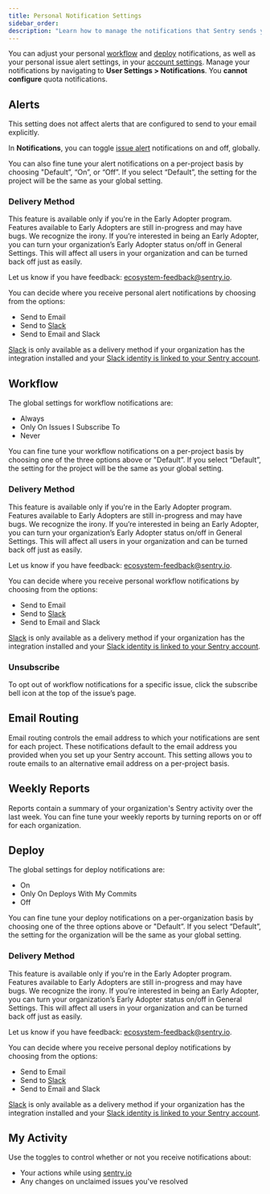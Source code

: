 ```yaml
---
title: Personal Notification Settings
sidebar_order:
description: "Learn how to manage the notifications that Sentry sends you."
---
```


You can adjust your personal [workflow](#workflow) and [deploy](#deploy) notifications, as well as your personal issue alert settings, in your [account settings](https://sentry.io/settings/account/notifications/). Manage your notifications by navigating to **User Settings > Notifications**. You **cannot configure** quota notifications.

## Alerts

<Note>

This setting does not affect alerts that are configured to send to your email explicitly.

</Note>

In **Notifications**, you can toggle [issue alert](/product/alerts/alert-types/#issue-alerts) notifications on and off, globally.

You can also fine tune your alert notifications on a per-project basis by choosing "Default”, “On”, or “Off”. If you select “Default”, the setting for the project will be the same as your global setting.

### Delivery Method

<Note>

This feature is available only if you're in the Early Adopter program. Features available to Early Adopters are still in-progress and may have bugs. We recognize the irony. If you’re interested in being an Early Adopter, you can turn your organization’s Early Adopter status on/off in General Settings. This will affect all users in your organization and can be turned back off just as easily.

Let us know if you have feedback: [ecosystem-feedback@sentry.io](mailto:ecosystem-feedback@sentry.io).

</Note>

You can decide where you receive personal alert notifications by choosing from the options:
- Send to Email
- Send to [Slack](/product/integrations/notification-incidents/slack/)
- Send to Email and Slack


[Slack](/product/integrations/notification-incidents/slack/) is only available as a delivery method if your organization has the integration installed and your [Slack identity is linked to your Sentry account](/product/integrations/notification-incidents/slack/#linking-your-slack-and-sentry-accounts).

## Workflow

The global settings for workflow notifications are:

- Always
- Only On Issues I Subscribe To
- Never

You can fine tune your workflow notifications on a per-project basis by choosing one of the three options above or "Default”. If you select “Default”, the setting for the project will be the same as your global setting.

### Delivery Method

<Note>

This feature is available only if you're in the Early Adopter program. Features available to Early Adopters are still in-progress and may have bugs. We recognize the irony. If you’re interested in being an Early Adopter, you can turn your organization’s Early Adopter status on/off in General Settings. This will affect all users in your organization and can be turned back off just as easily.

Let us know if you have feedback: [ecosystem-feedback@sentry.io](mailto:ecosystem-feedback@sentry.io).

</Note>

You can decide where you receive personal workflow notifications by choosing from the options:
- Send to Email
- Send to [Slack](/product/integrations/notification-incidents/slack/)
- Send to Email and Slack

[Slack](/product/integrations/notification-incidents/slack/) is only available as a delivery method if your organization has the integration installed and your [Slack identity is linked to your Sentry account](/product/integrations/notification-incidents/slack/#linking-your-slack-and-sentry-accounts).

### Unsubscribe

To opt out of workflow notifications for a specific issue, click the subscribe bell icon at the top of the issue’s page.

## Email Routing

Email routing controls the email address to which your notifications are sent for each project. These notifications default to the email address you provided when you set up your Sentry account. This setting allows you to route emails to an alternative email address on a per-project basis.

## Weekly Reports

Reports contain a summary of your organization's Sentry activity over the last week. You can fine tune your weekly reports by turning reports on or off for each organization.

## Deploy

The global settings for deploy notifications are:

- On
- Only On Deploys With My Commits
- Off

You can fine tune your deploy notifications on a per-organization basis by choosing one of the three options above or "Default”. If you select “Default”, the setting for the organization will be the same as your global setting.

### Delivery Method

<Note>

This feature is available only if you're in the Early Adopter program. Features available to Early Adopters are still in-progress and may have bugs. We recognize the irony. If you’re interested in being an Early Adopter, you can turn your organization’s Early Adopter status on/off in General Settings. This will affect all users in your organization and can be turned back off just as easily.

Let us know if you have feedback: [ecosystem-feedback@sentry.io](mailto:ecosystem-feedback@sentry.io).

</Note>

You can decide where you receive personal deploy notifications by choosing from the options:
- Send to Email
- Send to [Slack](/product/integrations/notification-incidents/slack/)
- Send to Email and Slack

[Slack](/product/integrations/notification-incidents/slack/) is only available as a delivery method if your organization has the integration installed and your [Slack identity is linked to your Sentry account](/product/integrations/notification-incidents/slack/#linking-your-slack-and-sentry-accounts).

## My Activity
Use the toggles to control whether or not you receive notifications about:

- Your actions while using [sentry.io](https://sentry.io)
- Any changes on unclaimed issues you've resolved
